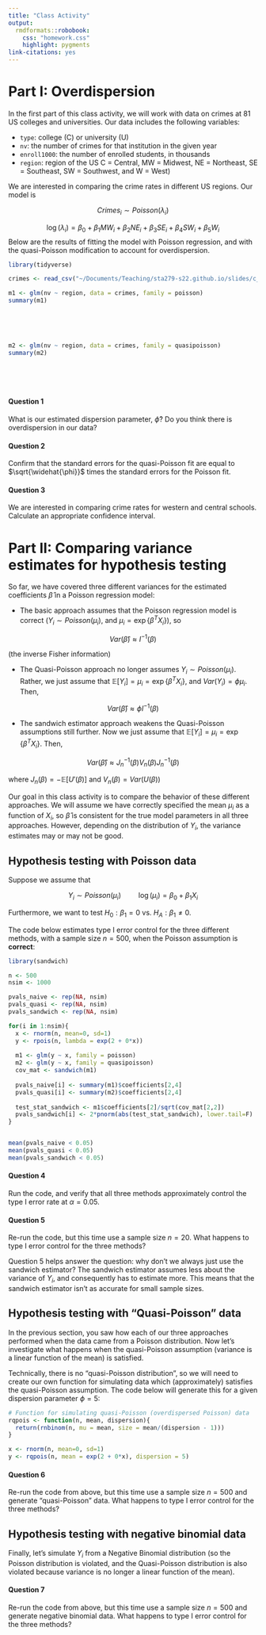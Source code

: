 ```yaml
---
title: "Class Activity"
output: 
  rmdformats::robobook:
    css: "homework.css"
    highlight: pygments
link-citations: yes
---
```


# Part I: Overdispersion

In the first part of this class activity, we will work with data on crimes at 81 US colleges and universities. Our data includes the following variables:

* `type`: college (C) or university (U)
* `nv`: the number of crimes for that institution in the given year
* `enroll1000`: the number of enrolled students, in thousands
* `region`: region of the US C = Central, MW = Midwest, NE = Northeast, SE = Southeast, SW = Southwest, and W = West)

We are interested in comparing the crime rates in different US regions. Our model is

$$Crimes_i \sim Poisson(\lambda_i)$$

$$\log(\lambda_i) = \beta_0 + \beta_1 MW_i + \beta_2 NE_i + \beta_3 SE_i + \beta_4 SW_i + \beta_5 W_i $$
Below are the results of fitting the model with Poisson regression, and with the quasi-Poisson modification to account for overdispersion.

```r
library(tidyverse)

crimes <- read_csv("~/Documents/Teaching/sta279-s22.github.io/slides/c_data.csv")
```

```r
m1 <- glm(nv ~ region, data = crimes, family = poisson)
summary(m1)
```

<br/>

<br/>

```r
m2 <- glm(nv ~ region, data = crimes, family = quasipoisson)
summary(m2)
```

<br/>

<br/>

:::{.question}
#### Question 1

What is our estimated dispersion parameter, $\widehat{\phi}$? Do you think there is overdispersion in our data?
:::

:::{.question}
#### Question 2

Confirm that the standard errors for the quasi-Poisson fit are equal to $\sqrt{\widehat{\phi}}$ times the standard errors for the Poisson fit.
:::

:::{.question}
#### Question 3

We are interested in comparing crime rates for western and central schools. Calculate an appropriate confidence interval.
:::


# Part II: Comparing variance estimates for hypothesis testing

So far, we have covered three different variances for the estimated coefficients $\widehat{\beta}$ in a Poisson regression model:

* The basic approach assumes that the Poisson regression model is correct ($Y_i \sim Poisson(\mu_i)$, and $\mu_i = \exp\{\beta^T X_i\}$), so 

$$Var(\widehat{\beta}) \approx I^{-1}(\beta)$$ 

(the inverse Fisher information)

* The Quasi-Poisson approach no longer assumes $Y_i \sim Poisson(\mu_i)$. Rather, we just assume that $\mathbb{E}[Y_i] = \mu_i = \exp\{\beta^T X_i\}$, and $Var(Y_i) = \phi \mu_i$. Then, 

$$Var(\widehat{\beta}) \approx \phi I^{-1}(\beta)$$

* The sandwich estimator approach weakens the Quasi-Poisson assumptions still further. Now we just assume that $\mathbb{E}[Y_i] = \mu_i = \exp\{\beta^T X_i\}$. Then,

$$Var(\widehat{\beta}) \approx J_n^{-1}(\beta) V_n(\beta) J_n^{-1}(\beta)$$

where $J_n(\beta) = -\mathbb{E}[U'(\beta)]$ and $V_n(\beta) = Var(U(\beta))$

Our goal in this class activity is to compare the behavior of these different approaches. We will assume we have correctly specified the mean $\mu_i$ as a function of $X_i$, so $\widehat{\beta}$ is consistent for the true model parameters in all three approaches. However, depending on the distribution of $Y_i$, the variance estimates may or may not be good.

## Hypothesis testing with Poisson data

Suppose we assume that

$$Y_i \sim Poisson(\mu_i) \hspace{1cm} \log(\mu_i) = \beta_0 + \beta_1 X_i$$

Furthermore, we want to test $H_0: \beta_1 = 0$ vs. $H_A: \beta_1 \neq 0$.

The code below estimates type I error control for the three different methods, with a sample size $n = 500$, when the Poisson assumption is **correct**:

```r
library(sandwich)

n <- 500
nsim <- 1000

pvals_naive <- rep(NA, nsim)
pvals_quasi <- rep(NA, nsim)
pvals_sandwich <- rep(NA, nsim)

for(i in 1:nsim){
  x <- rnorm(n, mean=0, sd=1)
  y <- rpois(n, lambda = exp(2 + 0*x))
  
  m1 <- glm(y ~ x, family = poisson)
  m2 <- glm(y ~ x, family = quasipoisson)
  cov_mat <- sandwich(m1)
  
  pvals_naive[i] <- summary(m1)$coefficients[2,4]
  pvals_quasi[i] <- summary(m2)$coefficients[2,4]
  
  test_stat_sandwich <- m1$coefficients[2]/sqrt(cov_mat[2,2])
  pvals_sandwich[i] <- 2*pnorm(abs(test_stat_sandwich), lower.tail=F)
}


mean(pvals_naive < 0.05)
mean(pvals_quasi < 0.05)
mean(pvals_sandwich < 0.05)
```

:::{.question}
#### Question 4

Run the code, and verify that all three methods approximately control the type I error rate at $\alpha = 0.05$.
:::

:::{.question}
#### Question 5

Re-run the code, but this time use a sample size $n = 20$. What happens to type I error control for the three methods?
:::

Question 5 helps answer the question: why don't we always just use the sandwich estimator? The sandwich estimator assumes less about the variance of $Y_i$, and consequently has to estimate more. This means that the sandwich estimator isn't as accurate for small sample sizes.

## Hypothesis testing with "Quasi-Poisson" data

In the previous section, you saw how each of our three approaches performed when the data came from a Poisson distribution. Now let’s investigate what happens when the quasi-Poisson assumption (variance is a linear function of the mean) is satisfied.

Technically, there is no "quasi-Poisson distribution", so we will need to create our own function for simulating data which (approximately) satisfies the quasi-Poisson assumption. The code below will generate this for a given dispersion parameter $\phi = 5$:

```r
# Function for simulating quasi-Poisson (overdispersed Poisson) data
rqpois <- function(n, mean, dispersion){
  return(rnbinom(n, mu = mean, size = mean/(dispersion - 1)))
}

x <- rnorm(n, mean=0, sd=1)
y <- rqpois(n, mean = exp(2 + 0*x), dispersion = 5)
```


:::{.question}
#### Question 6

Re-run the code from above, but this time use a sample size $n = 500$ and generate "quasi-Poisson" data. What happens to type I error control for the three methods?
:::

## Hypothesis testing with negative binomial data

Finally, let's simulate $Y_i$ from a Negative Binomial distribution (so the Poisson distribution is violated, and the Quasi-Poisson distribution is also violated because variance is no longer a linear function of the mean).

:::{.question}
#### Question 7

Re-run the code from above, but this time use a sample size $n = 500$ and generate negative binomial data. What happens to type I error control for the three methods?
:::



